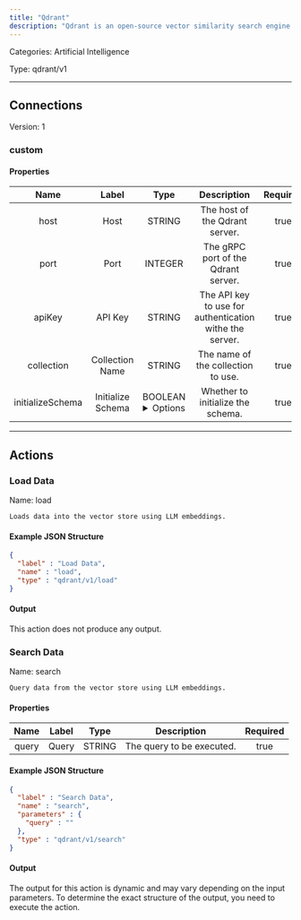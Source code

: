```yaml
---
title: "Qdrant"
description: "Qdrant is an open-source vector similarity search engine designed to handle high-dimensional data, enabling efficient and scalable nearest neighbor search for applications like recommendation systems and machine learning."
---
```



Categories: Artificial Intelligence


Type: qdrant/v1

<hr />



## Connections

Version: 1


### custom

#### Properties

|      Name       |      Label     |     Type     |     Description     | Required |
|:---------------:|:--------------:|:------------:|:-------------------:|:--------:|
| host | Host | STRING | The host of the Qdrant server. | true |
| port | Port | INTEGER | The gRPC port of the Qdrant server. | true |
| apiKey | API Key | STRING | The API key to use for authentication withe the server. | true |
| collection | Collection Name | STRING | The name of the collection to use. | true |
| initializeSchema | Initialize Schema | BOOLEAN <details> <summary> Options </summary> true, false </details> | Whether to initialize the schema. | true |





<hr />


## Actions


### Load Data
Name: load

`Loads data into the vector store using LLM embeddings.`

#### Example JSON Structure
```json
{
  "label" : "Load Data",
  "name" : "load",
  "type" : "qdrant/v1/load"
}
```

#### Output

This action does not produce any output.




### Search Data
Name: search

`Query data from the vector store using LLM embeddings.`

#### Properties

|      Name       |      Label     |     Type     |     Description     | Required |
|:---------------:|:--------------:|:------------:|:-------------------:|:--------:|
| query | Query | STRING | The query to be executed. | true |

#### Example JSON Structure
```json
{
  "label" : "Search Data",
  "name" : "search",
  "parameters" : {
    "query" : ""
  },
  "type" : "qdrant/v1/search"
}
```

#### Output

The output for this action is dynamic and may vary depending on the input parameters. To determine the exact structure of the output, you need to execute the action.






